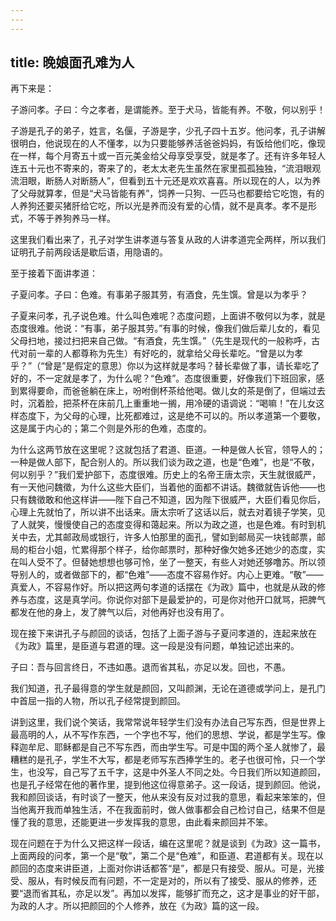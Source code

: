```yaml
---
---
---
```

title: 晚娘面孔难为人
---




再下来是：

子游问孝。子曰：今之孝者，是谓能养。至于犬马，皆能有养。不敬，何以别乎！

子游是孔子的弟子，姓言，名偃，子游是字，少孔子四十五岁。他问孝，孔子讲解很明白，他说现在的人不懂孝，以为只要能够养活爸爸妈妈，有饭给他们吃，像现在一样，每个月寄五十或一百元美金给父母享受享受，就是孝了。还有许多年轻人连五十元也不寄来的，寄来了的，老太太老先生虽然在家里孤孤独独，“流泪眼观流泪眼，断肠人对断肠人”，但看到五十元还是欢欢喜喜。所以现在的人，以为养了父母就算孝，但是“犬马皆能有养”，饲养一只狗、一匹马也都要给它吃饱，有的人养狗还要买猪肝给它吃，所以光是养而没有爱的心情，就不是真孝。孝不是形式，不等于养狗养马一样。

这里我们看出来了，孔子对学生讲孝道与答复从政的人讲孝道完全两样，所以我们证明孔子前两段话是歇后语，用隐语的。

至于接着下面讲孝道：

子夏问孝。子曰：色难。有事弟子服其劳，有酒食，先生馔。曾是以为孝乎？

子夏来问孝，孔子说色难。什么叫色难呢？态度问题，上面讲不敬何以为孝，就是态度很难。他说：“有事，弟子服其劳。”有事的时候，像我们做后辈儿女的，看见父母扫地，接过扫把来自己做。“有酒食，先生馔。”（先生是现代的一般称呼，古代对前一辈的人都尊称为先生）有好吃的，就拿给父母长辈吃。“曾是以为孝乎？”（“曾是”是假定的意思）你以为这样就是孝吗？替长辈做了事，请长辈吃了好的，不一定就是孝了，为什么呢？“色难”。态度很重要，好像我们下班回家，感到累得要命，而爸爸躺在床上，吩咐倒杯茶给他喝。做儿女的茶是倒了，但端过去时，沉着脸，把茶杯在床前几上重重地一搁，用冷硬的语调说：“喝嘛！”在儿女这样态度下，为父母的心理，比死都难过，这是绝不可以的。所以孝道第一个要敬，这是属于内心的；第二个则是外形的色难，态度的。

为什么这两节放在这里呢？这就包括了君道、臣道。一种是做人长官，领导人的；一种是做人部下，配合别人的。所以我们谈为政之道，也是“色难”，也是“不敬，何以别乎？”我们爱护部下，态度很难。历史上的名帝王唐太宗，天生就很威严，有一天他问魏徵，为什么这些大臣们，当着他的面都不讲话。魏徵就告诉他——也只有魏徵敢和他这样讲——陛下自己不知道，因为陛下很威严，大臣们看见你后，心理上先就怕了，所以讲不出话来。唐太宗听了这话以后，就去对着镜子学笑，见了人就笑，慢慢使自己的态度变得和蔼起来。所以为政之道，也是色难。有时到机关中去，尤其邮政局或银行，许多人怕那里的面孔，譬如到邮局买一块钱邮票，邮局的柜台小姐，忙累得那个样子，给你邮票时，那种好像欠她多还她少的态度，实在叫人受不了。但替她想想也够可怜，坐了一整天，有些人对她还够噜苏。所以领导别人的，或者做部下的，都“色难”——态度不容易作好。内心上更难。“敬”——真爱人，不容易作好。所以把这两句孝道的话摆在《为政》篇中，也就是从政的修养与态度，这是真学问。你说你对部下是最爱护的，可是你对他开口就骂，把脾气都发在他的身上，发了脾气以后，对他再好也没有用了。

现在接下来讲孔子与颜回的谈话，包括了上面子游与子夏问孝道的，连起来放在《为政》篇里，是臣道与君道的理。这一段是没有问题，单独记述出来的。

子曰：吾与回言终日，不违如愚。退而省其私，亦足以发。回也，不愚。

我们知道，孔子最得意的学生就是颜回，又叫颜渊，无论在道德或学问上，是孔门中首屈一指的人物，所以孔子经常提到颜回。

讲到这里，我们说个笑话，我常常说年轻学生们没有办法自己写东西，但是世界上最高明的人，从不写作东西，一个字也不写，他们的思想、学说，都是学生写。像释迦牟尼、耶稣都是自己不写东西，而由学生写。可是中国的两个圣人就惨了，最糟糕的是孔子，学生不大写，都是老师写东西捧学生的。老子也很可怜，只一个学生，也没写，自己写了五千字，这是中外圣人不同之处。今日我们所以知道颜回，也是孔子经常在他的著作里，提到他这位得意弟子。这一段话，提到颜回。他说，我和颜回谈话，有时谈了一整天，他从来没有反对过我的意思，看起来笨笨的，但当他离开我而单独生活，不在我面前时，做人做事都会自己检讨自己，结果不但是懂了我的意思，还能更进一步发挥我的意思，由此看来颜回并不笨。

现在问题在于为什么又把这样一段话，编在这里呢？就是谈到《为政》这一篇书，上面两段的问孝，第一个是“敬”，第二个是“色难”，和臣道、君道都有关。现在以颜回的态度来讲臣道，上面对你讲话都答“是”，都是只有接受、服从。可是，光接受、服从，有时候反而有问题，不一定是对的，所以有了接受、服从的修养，还要“退而省其私，亦足以发”。再加以发挥，能够扩而充之，这才是事业的好干部，为政的人才。所以把颜回的个人修养，放在《为政》篇的这一段。
